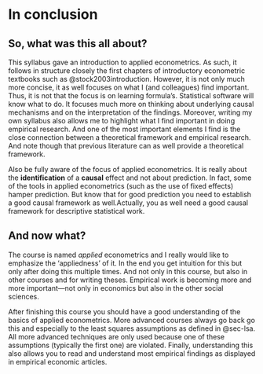 # In conclusion

## So, what was this all about?

This syllabus gave an introduction to applied econometrics. As such, it follows in structure closely the first chapters of introductory econometric textbooks such as @stock2003introduction. However, it is not only much more concise, it as well focuses on what I (and colleagues) find important. Thus, it is not that the focus is on learning formula's. Statistical software will know what to do. It focuses much more on thinking about underlying causal mechanisms and on the interpretation of the findings. Moreover, writing my own syllabus also allows me to highlight what I find important in doing empirical research. And one of the most important elements I find is the close connection between a theoretical framework and empirical research. And note though that previous literature can as well provide a theoretical framework. 

Also be fully aware of the focus of applied econometrics. It is really about the **identification** of a **causal** effect and not about prediction. In fact, some of the tools in applied econometrics (such as the use of fixed effects) hamper prediction. But know that for good prediction you need to establish a good causal framework as well.[Actually, you as well need a good causal framework for descriptive statistical work.]{.aside}

## And now what?

The course is named *applied* econometrics and I really would like to emphasize the 'appliedness' of it. In the end you get intuition for this but only after doing this multiple times. And not only in this course, but also in other courses and for writing theses. Empirical work is becoming more and more important---not only in economics but also in the other social sciences. 

After finishing this course you should have a good understanding of the basics of applied econometrics. More advanced courses always go back go this and especially to the least squares assumptions as defined in @sec-lsa. All more advanced techniques are only used because one of these assumptions (typically the first one) are violated. Finally, understanding this also allows you to read and understand most empirical findings as displayed in empirical economic articles. 